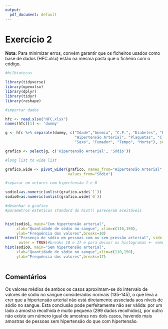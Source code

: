 ---
output:
  pdf_document: default
---
# Exercício 2

**Nota:** Para minimizar erros, convém garantir que os ficheiros usados como base de dados (HFC.xlsx) estão na mesma pasta que o ficheiro com o código.



```{r results="hide", error=FALSE, warning=FALSE, message=FALSE}

#bilbiotecas

library(tidyverse)
library(openxlsx)
library(dplyr)
library(tidyr)
library(reshape)

```

```{r eval=FALSE}

#importar dados

hfc <- read.xlsx("HFC.xlsx")
names(hfc)[1] <- 'dummy'

g <- hfc %>% separate(dummy, c("Idade","Anemia", "C.F.", "Diabetes", "F.E.",
                               "Hipertensão Arterial", "Plaquetas", "C.S", "Sódio",
                               "Sexo", "Fumador", "Tempo", "Morte"), sep=",")

grafico <- select(g, c('Hipertensão Arterial', 'Sódio'))

#long list to wide list

grafico.wide <- pivot_wider(grafico, names_from="Hipertensão Arterial",
                            values_from="Sódio")

#separar em vetores com hipertensão 1 e 0

sodio1=as.numeric(unlist(grafico.wide$`1`))
sodio0=as.numeric(unlist(grafico.wide$`0`))

#desenhar o grafico
#parametros esteticos standard do hist() pareceram aceitáveis


hist(sodio1, main="Com hipertensão arterial", 
     xlab="Quantidade de sódio no sangue", xlim=c(110,150),
     ylab="Frequência dos valores",breaks=10)
mtext("Presença de sódio em pessoas com ou sem pressão arterial", side = 3, line=-1,
      outer = TRUE)#breaks 10 e 17 é para deixar os histogramas +- semelhantes
hist(sodio0, main="Sem hipertensão arterial", 
     xlab="Quantidade de sódio no sangue",xlim=c(110,150),
     ylab="Frequência dos valores",breaks=17)
 

```

## Comentários

Os valores médios de ambos os casos aproximam-se do intervalo de valores de sódio no sangue considerados normais (135-145), o que leva a crer que a hipertensão arterial não está diretamente associada aos níveis de sódio no sangue. Esta conclusão pode perfeitamente não ser válida: por um lado a amostra recolhida é muito pequena (299 dados recolhidos), por outro não existe um número igual de amostras nos dois casos, havendo mais amostras de pessoas sem hipertensão do que com hipertensão.

